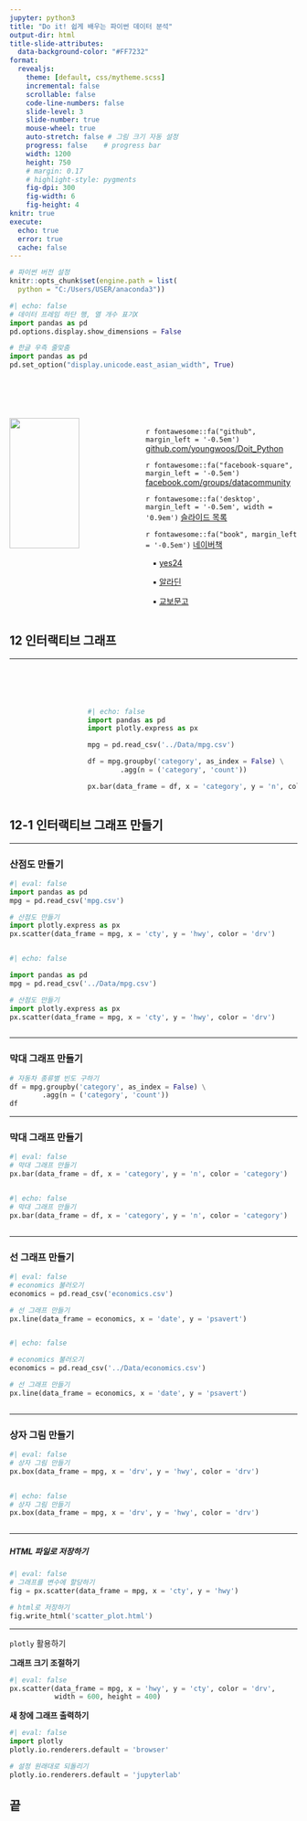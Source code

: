 ```yaml
---
jupyter: python3
title: "Do it! 쉽게 배우는 파이썬 데이터 분석"
output-dir: html
title-slide-attributes:
  data-background-color: "#FF7232"
format:
  revealjs:
    theme: [default, css/mytheme.scss]
    incremental: false
    scrollable: false
    code-line-numbers: false
    slide-level: 3
    slide-number: true
    mouse-wheel: true
    auto-stretch: false # 그림 크기 자동 설정
    progress: false    # progress bar
    width: 1200
    height: 750
    # margin: 0.17
    # highlight-style: pygments
    fig-dpi: 300
    fig-width: 6
    fig-height: 4
knitr: true
execute:
  echo: true
  error: true
  cache: false
---
```



```r
# 파이썬 버전 설정
knitr::opts_chunk$set(engine.path = list(
  python = "C:/Users/USER/anaconda3"))
```


```python
#| echo: false
# 데이터 프레임 하단 행, 열 개수 표기X
import pandas as pd
pd.options.display.show_dimensions = False

# 한글 우측 줄맞춤
import pandas as pd
pd.set_option("display.unicode.east_asian_width", True)

```


### {data-menu-title="Info"}




<!-- fa 아이콘 출력 설정 -->
<!-- [{{< fa rocket size=sm >}}]} -->

:::: {.columns}

::: {.column width="45%"}

<br>
<br>

![](img/cover.png){fig-align="center" width="75%"}

:::

<!-- width: 55% -->

::: {.column width="55%"}

<br>
<br>
<br>

`r fontawesome::fa("github", margin_left = '-0.5em')` [github.com/youngwoos/Doit_Python](https://github.com/youngwoos/Doit_Python)

`r fontawesome::fa("facebook-square", margin_left = '-0.5em')` [facebook.com/groups/datacommunity](https://facebook.com/groups/datacommunity)

`r fontawesome::fa('desktop', margin_left = '-0.5em', width = '0.9em')` [ 슬라이드 목록](https://github.com/youngwoos/Doit_Python/blob/main/docs/README.md)

`r fontawesome::fa("book", margin_left = '-0.5em')` [네이버책](https://search.shopping.naver.com/book/catalog/32474211621)

<br-back-20>

&nbsp;&nbsp; ▪ [yes24](http://www.yes24.com/Product/Goods/108947478)

&nbsp;&nbsp; ▪ [알라딘](https://www.aladin.co.kr/shop/wproduct.aspx?ISBN=K162837601)

&nbsp;&nbsp; ▪ [교보문고](http://www.kyobobook.co.kr/product/detailViewKor.laf?ejkGb=KOR&mallGb=KOR&barcode=9791163033493)

:::

::::


::: {background-color="#FF7232" transition="fade"}

## 12 인터랙티브 그래프 {background-color="#FF7232" transition="fade"}

 
:::


---

### {data-menu-title="To do"}



:::: {.columns}


::: {.column width="10%"}

:::


::: {.column width="60%"}

<br>
<br>

```python
#| echo: false
import pandas as pd
import plotly.express as px

mpg = pd.read_csv('../Data/mpg.csv')

df = mpg.groupby('category', as_index = False) \
        .agg(n = ('category', 'count'))

px.bar(data_frame = df, x = 'category', y = 'n', color = 'category')
```

:::

::::


## 12-1 인터랙티브 그래프 만들기 {background-color="#FFCE32" transition="fade"}

---

### 산점도 만들기

```python
#| eval: false
import pandas as pd
mpg = pd.read_csv('mpg.csv')

# 산점도 만들기
import plotly.express as px
px.scatter(data_frame = mpg, x = 'cty', y = 'hwy', color = 'drv')
```

:::: {.columns}

::: {.column width="60%"}

<br-back-20>

```python
#| echo: false

import pandas as pd
mpg = pd.read_csv('../Data/mpg.csv')

# 산점도 만들기
import plotly.express as px
px.scatter(data_frame = mpg, x = 'cty', y = 'hwy', color = 'drv')
```

:::

::::

---

### 막대 그래프 만들기

```python
# 자동차 종류별 빈도 구하기
df = mpg.groupby('category', as_index = False) \
        .agg(n = ('category', 'count'))
df
```

---

### 막대 그래프 만들기

```python
#| eval: false
# 막대 그래프 만들기
px.bar(data_frame = df, x = 'category', y = 'n', color = 'category')

```

:::: {.columns}

::: {.column width="60%"}

<br-back-20>

```python
#| echo: false
# 막대 그래프 만들기
px.bar(data_frame = df, x = 'category', y = 'n', color = 'category')

```

:::

::::


---

### 선 그래프 만들기

```python
#| eval: false
# economics 불러오기
economics = pd.read_csv('economics.csv')

# 선 그래프 만들기
px.line(data_frame = economics, x = 'date', y = 'psavert')

```

:::: {.columns}

::: {.column width="60%"}

<br-back-20>

```python
#| echo: false

# economics 불러오기
economics = pd.read_csv('../Data/economics.csv')

# 선 그래프 만들기
px.line(data_frame = economics, x = 'date', y = 'psavert')

```

:::

::::


---

### 상자 그림 만들기


```python
#| eval: false
# 상자 그림 만들기
px.box(data_frame = mpg, x = 'drv', y = 'hwy', color = 'drv')

```

:::: {.columns}

::: {.column width="60%"}

<br-back-20>

```python
#| echo: false
# 상자 그림 만들기
px.box(data_frame = mpg, x = 'drv', y = 'hwy', color = 'drv')

```

:::

::::

---

##### HTML 파일로 저장하기

```python
#| eval: false
# 그래프를 변수에 할당하기
fig = px.scatter(data_frame = mpg, x = 'cty', y = 'hwy')

# html로 저장하기
fig.write_html('scatter_plot.html')
```

---


::: {.box}

<span style="color:#FF7333"><i class="fa-solid fa-rocket fa-sm fa-beat"></i></span> [`plotly` 활용하기]{.info}


**그래프 크기 조절하기**

```python
#| eval: false
px.scatter(data_frame = mpg, x = 'hwy', y = 'cty', color = 'drv',
           width = 600, height = 400)
```

**새 창에 그래프 출력하기**

```python
#| eval: false
import plotly
plotly.io.renderers.default = 'browser'

# 설정 원래대로 되돌리기
plotly.io.renderers.default = 'jupyterlab'
```

:::


::: {background-color="#FF7232" transition="fade"}
## 끝
:::
